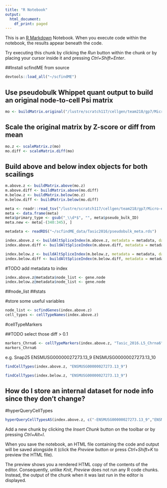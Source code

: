 ```yaml
---
title: "R Notebook"
output:
  html_document:
    df_print: paged
---
```


This is an [R Markdown](http://rmarkdown.rstudio.com) Notebook. When you execute code within the notebook, the results appear beneath the code. 

Try executing this chunk by clicking the *Run* button within the chunk or by placing your cursor inside it and pressing *Ctrl+Shift+Enter*. 

##Install scfindME from source
```r
devtools::load_all("~/scfindME")
```

## Use pseudobulk Whippet quant output to build an original node-to-cell Psi matrix
```r
mo <- buildMatrix.original("/lustre/scratch117/cellgen/team218/gp7/Micro-exons/Runs/Paper/single_cell/MicroExonator/Whippet/Quant/Single_Cell/Pseudo_bulks/pseudo_bulks.psi.tsv")
```

## Scale the original matrix by Z-score or diff from mean
```r
mo.z <- scaleMatrix.z(mo)
mo.diff <- scaleMatrix.diff(mo)
```

## Build above and below index objects for both scailings
```r
m.above.z <- buildMatrix.above(mo.z)
m.above.diff <- buildMatrix.above(mo.diff)
m.below.z <- buildMatrix.below(mo.z)
m.below.diff <- buildMatrix.below(mo.diff)
```

```r
meta <- readr::read_tsv("/lustre/scratch117/cellgen/team218/gp7/Micro-exons/Runs/Paper/single_cell/MicroExonator/Whippet/Quant/Single_Cell/Pseudo_bulks/pseudo_bulk_membership.tsv")
meta <- data.frame(meta)
meta$primary_type <- gsub("_\\d*$", "", meta$pseudo_bulk_ID)
meta.new <- meta[-(340:345), ]
```

```r
metadata <- readRDS("~/scfindME_data/Tasic2016/pseudobulk_meta.rds")
```


```r
index.above.z <- buildAltSpliceIndex(m.above.z, metadata = metadata, dataset.name = "Tasic_2016", column.label = "primary_type")
index.above.diff <- buildAltSpliceIndex(m.above.diff, metadata = metadata, dataset.name = "Tasic_2016", column.label = "primary_type")
```

```r
index.below.z <- buildAltSpliceIndex(m.below.z, metadata = metadata, dataset.name = "Tasic_2016", column.label = "primary_type")
index.below.diff <- buildAltSpliceIndex(m.below.diff, metadata = metadata, dataset.name = "Tasic_2016", column.label = "primary_type")
```

#TODO add metadata to index

```r
index.above.z@metadata$node_list <- gene.node
index.below.z@metadata$node_list <- gene.node
```
##node_list
##stats

#store some useful variables
```r
node_list <- scfindGenes(index.above.z)
cell_types <- cellTypeNames(index.above.z)
```

#cellTypeMarkers

##TODO select those diff > 0.1
```r
markers_Chrna6 <- cellTypeMarkers(index.above.z, "Tasic_2016.L5_Chrna6")
markers_Chrna6
```

e.g. Snap25
ENSMUSG00000027273.13_9
ENSMUSG00000027273.13_10

```r
findCellTypes(index.above.z, "ENSMUSG00000027273.13_9")
```

```r
findCellTypes(index.below.z, "ENSMUSG00000027273.13_9")
```

## How do I store an internal dataset for node info since they don't change?

#hyperQueryCellTypes
```r
hyperQueryCellTypesAS(index.above.z, c("-ENSMUSG00000027273.13_9","ENSMUSG00000027273.13_10"))
```

Add a new chunk by clicking the *Insert Chunk* button on the toolbar or by pressing *Ctrl+Alt+I*.

When you save the notebook, an HTML file containing the code and output will be saved alongside it (click the *Preview* button or press *Ctrl+Shift+K* to preview the HTML file).

The preview shows you a rendered HTML copy of the contents of the editor. Consequently, unlike *Knit*, *Preview* does not run any R code chunks. Instead, the output of the chunk when it was last run in the editor is displayed.
